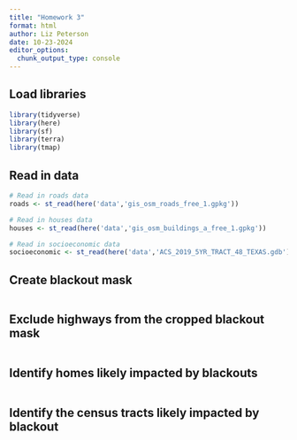 ```yaml
---
title: "Homework 3"
format: html
author: Liz Peterson
date: 10-23-2024
editor_options: 
  chunk_output_type: console
---
```


## Load libraries
```r
library(tidyverse)
library(here)
library(sf)
library(terra)
library(tmap)
```

## Read in data
```r
# Read in roads data
roads <- st_read(here('data','gis_osm_roads_free_1.gpkg'))

# Read in houses data
houses <- st_read(here('data','gis_osm_buildings_a_free_1.gpkg'))

# Read in socioeconomic data
socioeconomic <- st_read(here('data','ACS_2019_5YR_TRACT_48_TEXAS.gdb'))
```

## Create blackout mask
```r

```

## Exclude highways from the cropped blackout mask
```r

```

## Identify homes likely impacted by blackouts
```r

```

## Identify the census tracts likely impacted by blackout
```r

```






